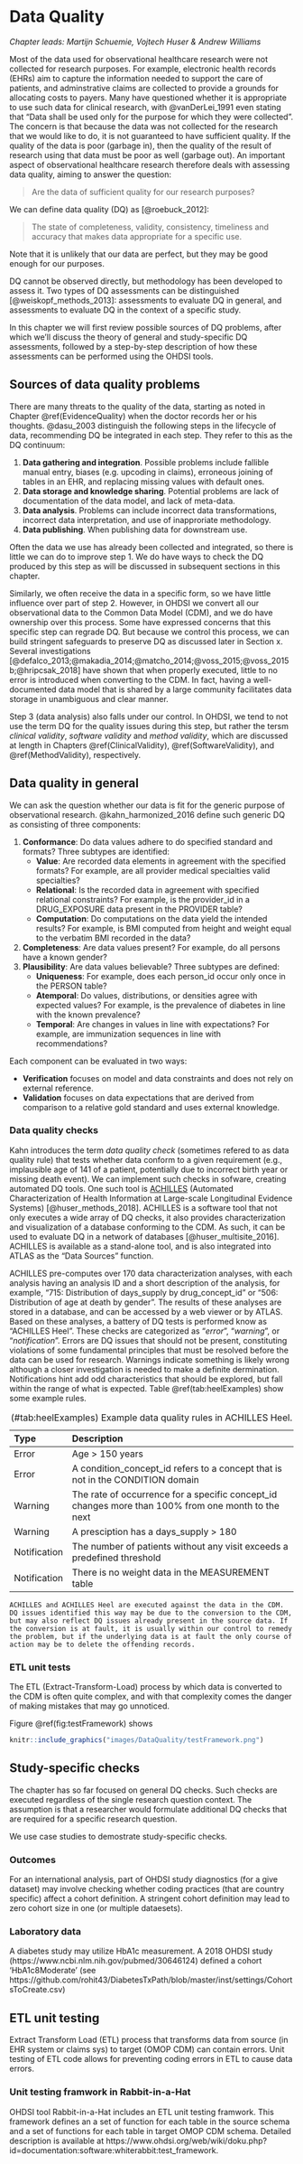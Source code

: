 # Data Quality {#DataQuality}


*Chapter leads: Martijn Schuemie, Vojtech Huser & Andrew Williams* 

Most of the data used for observational healthcare research were not collected for research purposes. For example, electronic health records (EHRs) aim to capture the information needed to support the care of patients, and adminstrative claims are collected to provide a grounds for allocating costs to payers. Many have questioned whether it is appropriate to use such data for clinical research, with @vanDerLei_1991 even stating that "Data shall be used only for the purpose for which they were collected". The concern is that because the data was not collected for the research that we would like to do, it is not guaranteed to have sufficient quality. If the quality of the data is poor (garbage in), then the quality of the result of research using that data must be poor as well (garbage out). An important aspect of observational healthcare research therefore deals with assessing data quality, aiming to answer the question:

> Are the data of sufficient quality for our research purposes?

We can define data quality (DQ) as [@roebuck_2012]: \index{data quality}

> The state of completeness, validity, consistency, timeliness and accuracy that makes data appropriate for a specific use.

Note that it is unlikely that our data are perfect, but they may be good enough for our purposes. 

DQ cannot be observed directly, but methodology has been developed to assess it. Two types of DQ assessments can be distinguished [@weiskopf_methods_2013]: assessments to evaluate DQ in general, and assessments to evaluate DQ in the context of a specific study.

In this chapter we will first review possible sources of DQ problems, after which we'll discuss the theory of general and study-specific DQ assessments, followed by a step-by-step description of how these assessments can be performed using the OHDSI tools.

## Sources of data quality problems

There are many threats to the quality of the data, starting as noted in Chapter \@ref(EvidenceQuality) when the doctor records her or his thoughts. @dasu_2003 distinguish the following steps in the lifecycle of data, recommending DQ be integrated in each step. They refer to this as the DQ continuum:

1. **Data gathering and integration**. Possible problems include fallible manual entry, biases (e.g. upcoding in claims), erroneous joining of tables in an EHR, and replacing missing values with default ones. 
2. **Data storage and knowledge sharing**. Potential problems are lack of documentation of the data model, and lack of meta-data.
3. **Data analysis**. Problems can include incorrect data transformations, incorrect data interpretation, and use of inapproriate methodology. 
4. **Data publishing**. When publishing data for downstream use.

Often the data we use has already been collected and integrated, so there is little we can do to improve step 1. We do have ways to check the DQ produced by this step as will be discussed in subsequent sections in this chapter. 

Similarly, we often receive the data in a specific form, so we have little influence over part of step 2. However, in OHDSI we convert all our observational data to the Common Data Model (CDM), and we do have ownership over this process. Some have expressed concerns that this specific step can regrade DQ. But because we control this process, we can build stringent safeguards to preserve DQ as discussed later in Section x. Several investigations [@defalco_2013;@makadia_2014;@matcho_2014;@voss_2015;@voss_2015b;@hripcsak_2018] have shown that when properly executed, little to no error is introduced when converting to the CDM. In fact, having a well-documented data model that is shared by a large community facilitates data storage in unambiguous and clear manner.

Step 3 (data analysis) also falls under our control. In OHDSI, we tend to not use the term DQ for the quality issues during this step, but rather the tersm *clinical validity*, *software validity* and *method validity*, which are discussed at length in Chapters \@ref(ClinicalValidity), \@ref(SoftwareValidity), and \@ref(MethodValidity), respectively.

## Data quality in general

We can ask the question whether our data is fit for the generic purpose of observational research. @kahn_harmonized_2016 define such generic DQ as consisting of three components: 

1. **Conformance**: Do data values adhere to do specified standard and formats? Three subtypes are identified:
   - **Value**: Are recorded data elements in agreement with the specified formats? For example, are all provider medical specialties valid specialties? 
   - **Relational**: Is the recorded data in agreement with specified relational constraints? For example, is the provider_id in a DRUG_EXPOSURE data present in the PROVIDER table?
   - **Computation**: Do computations on the data yield the intended results? For example, is BMI computed from height and weight equal to the verbatim BMI recorded in the data?
2. **Completeness**: Are data values present? For example, do all persons have a known gender?
3. **Plausibility**: Are data values believable? Three subtypes are defined:
    - **Uniqueness**: For example, does each person_id occur only once in the PERSON table?
    - **Atemporal**: Do values, distributions, or densities agree with expected values? For example, is the prevalence of diabetes in line with the known prevalence?
    - **Temporal**: Are changes in values in line with expectations? For example, are immunization sequences in line with recommendations?
    
    \index{data quality!conformance} \index{data quality!completeness} \index{data quality!plausibility}

Each component can be evaluated in two ways:

* **Verification** focuses on model and data constraints and does not rely on external reference. 
* **Validation** focuses on data expectations that are derived from comparison to a relative gold standard and uses external knowledge. 

\index{data quality!verification} \index{data quality!validation}

### Data quality checks

Kahn introduces the term *data quality check* (sometimes refered to as data quality rule) that tests whether data conform to a given requirement (e.g., implausible age of 141 of a patient, potentially due to incorrect birth year or missing death event). We can implement such checks in sofware, creating automated DQ tools. One such tool is [ACHILLES](https://github.com/OHDSI/Achilles) (Automated Characterization of Health Information at Large-scale Longitudinal Evidence Systems) [@huser_methods_2018]. ACHILLES is a software tool that not only executes a wide array of DQ checks, it also provides characterization and visualization of a database conforming to the CDM. As such, it can be used to evaluate DQ in a network of databases [@huser_multisite_2016]. ACHILLES is available as a stand-alone tool, and is also integrated into ATLAS as the "Data Sources" function. \index{data quality!data quality check} \index{ACHILLES}

ACHILLES pre-computes over 170 data characterization analyses, with each analysis having an analysis ID and a short description of the analysis, for example, “715: Distribution of days_supply by drug_concept_id” or “506: Distribution of age at death by gender”. The results of these analyses are stored in a database, and can be accessed by a web viewer or by ATLAS. Based on these analyses, a battery of DQ tests is performed know as "ACHILLES Heel". These checks are categorized as "*error*", "*warning*", or "*notification*". Errors are DQ issues that should not be present, constituting violations of some fundamental principles that must be resolved before the data can be used for research. Warnings indicate something is likely wrong although a closer investigation is needed to make a definite dermination. Notifications hint add odd characteristics that should be explored, but fall within the range of what is expected. Table \@ref(tab:heelExamples) show some example rules. \index{ACHILLES!Heel}

Table: (\#tab:heelExamples) Example data quality rules in ACHILLES Heel.

|Type       | Description                                       |
|:--------- |:--------------------------------------------------|
| Error     | Age > 150 years                                   |
| Error     | A condition_concept_id refers to a concept that is not in the CONDITION domain |
| Warning   | The rate of occurrence for a specific concept_id changes more than 100% from one month to the next |
| Warning   | A presciption has a days_supply > 180             |
| Notification | The number of patients without any visit exceeds a predefined threshold |
| Notification | There is no weight data in the MEASUREMENT table        | 


```block2
ACHILLES and ACHILLES Heel are executed against the data in the CDM. DQ issues identified this way may be due to the conversion to the CDM, but may also reflect DQ issues already present in the source data. If the conversion is at fault, it is usually within our control to remedy the problem, but if the underlying data is at fault the only course of action may be to delete the offending records.

```

### ETL unit tests

The ETL (Extract-Transform-Load) process by which data is converted to the CDM is often quite complex, and with that complexity comes the danger of making mistakes that may go unnoticed. 

Figure \@ref(fig:testFramework) shows

```r
knitr::include_graphics("images/DataQuality/testFramework.png")
```

## Study-specific checks

The chapter has so far focused on general DQ checks. Such checks are executed regardless of the single research question context. The assumption is that a researcher would formulate additional DQ checks that are required for a specific research question.

We use case studies to demostrate study-specific checks.

### Outcomes 

For an international analysis, part of OHDSI study diagnostics (for a give dataset) may involve checking whether coding practices (that are country specific) affect a cohort definition. A stringent cohort definition may lead to zero cohort size in one (or multiple dataesets). 


### Laboratory data


A diabetes study may utilize HbA1c measurement. A 2018 OHDSI study (https://www.ncbi.nlm.nih.gov/pubmed/30646124) defined a cohort 'HbA1c8Moderate' (see https://github.com/rohit43/DiabetesTxPath/blob/master/inst/settings/CohortsToCreate.csv)



## ETL unit testing

Extract Transform Load (ETL) process that transforms data from source (in EHR system or claims sys) to target (OMOP CDM) can contain errors. Unit testing of ETL code allows for preventing coding errors in ETL to cause data errors.

### Unit testing framwork in Rabbit-in-a-Hat

OHDSI tool Rabbit-in-a-Hat includes an ETL unit testing framwork. This framework defines an a set of function for each table in the source schema and a set of functions for each table in target OMOP CDM schema. Detailed description is available at https://www.ohdsi.org/web/wiki/doku.php?id=documentation:software:whiterabbit:test_framework. 

